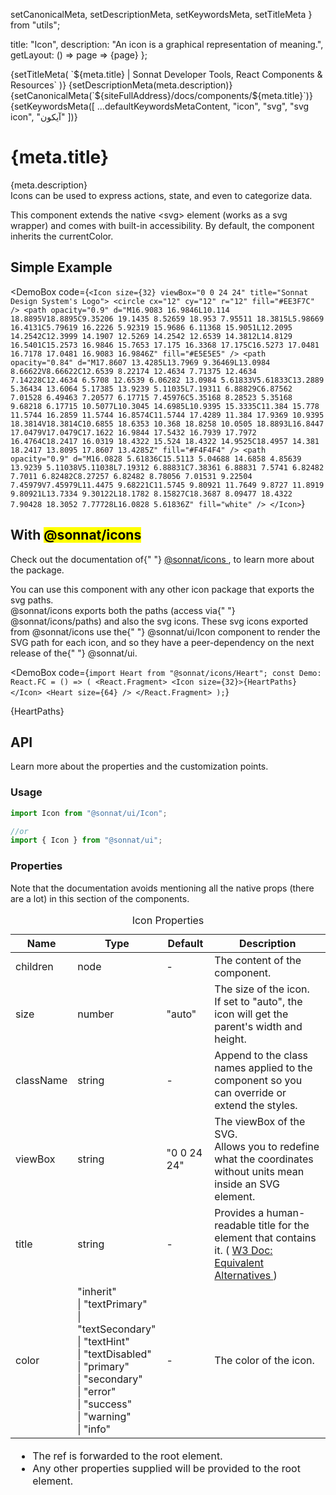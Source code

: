   setCanonicalMeta,
  setDescriptionMeta,
  setKeywordsMeta,
  setTitleMeta
} from "utils";

  title: "Icon",
  description: "An icon is a graphical representation of meaning.",
  getLayout: () => page => <WithSidebar>{page}</WithSidebar>
};

<Head>
  {setTitleMeta(
    `${meta.title} | Sonnat Developer Tools, React Components & Resources`
  )}
  {setDescriptionMeta(meta.description)}
  {setCanonicalMeta(`${siteFullAddress}/docs/components/${meta.title}`)}
  {setKeywordsMeta([
    ...defaultKeywordsMetaContent,
    "icon",
    "svg",
    "svg icon",
    "آیکون"
  ])}
</Head>

<h1>
  <span>{meta.title}</span>
  <AnchorButton anchorId="overview" />
  <PageEditButton href={`pages/docs/components/${meta.title}.mdx`} />
</h1>

<p>
  {meta.description}
  <br />
  Icons can be used to express actions, state, and even to categorize data.
</p>

<p>
  This component extends the native <inlineCode>&lt;svg&gt;</inlineCode> element
  (works as a svg wrapper) and comes with built-in accessibility. By default,
  the component inherits the <inlineCode>currentColor</inlineCode>.
</p>

<h2>
  <span>Simple Example</span>
  <AnchorButton anchorId="simple-example" />
</h2>

<DemoBox
  code={`<Icon size={32} viewBox="0 0 24 24" title="Sonnat Design System's Logo">
  <circle cx="12" cy="12" r="12" fill="#EE3F7C" />
  <path
    opacity="0.9"
    d="M16.9083 16.9846L10.114 18.8895V18.8895C9.35206 19.1435 8.52659 18.953 7.95511 18.3815L5.98669 16.4131C5.79619 16.2226 5.92319 15.9686 6.11368 15.9051L12.2095 14.2542C12.3999 14.1907 12.5269 14.2542 12.6539 14.3812L14.8129 16.5401C15.2573 16.9846 15.7653 17.175 16.3368 17.175C16.5273 17.0481 16.7178 17.0481 16.9083 16.9846Z"
    fill="#E5E5E5"
  />
  <path
    opacity="0.84"
    d="M17.8607 13.4285L13.7969 9.36469L13.0984 8.66622V8.66622C12.6539 8.22174 12.4634 7.71375 12.4634 7.14228C12.4634 6.5708 12.6539 6.06282 13.0984 5.61833V5.61833C13.2889 5.36434 13.6064 5.17385 13.9239 5.11035L7.19311 6.88829C6.87562 7.01528 6.49463 7.20577 6.17715 7.45976C5.35168 8.28523 5.35168 9.68218 6.17715 10.5077L10.3045 14.6985L10.9395 15.3335C11.384 15.778 11.5744 16.2859 11.5744 16.8574C11.5744 17.4289 11.384 17.9369 10.9395 18.3814V18.3814C10.6855 18.6353 10.368 18.8258 10.0505 18.8893L16.8447 17.0479V17.0479C17.1622 16.9844 17.5432 16.7939 17.7972 16.4764C18.2417 16.0319 18.4322 15.524 18.4322 14.9525C18.4957 14.381 18.2417 13.8095 17.8607 13.4285Z"
    fill="#F4F4F4"
  />
  <path
    opacity="0.9"
    d="M16.0828 5.61836C15.5113 5.04688 14.6858 4.85639 13.9239 5.11038V5.11038L7.19312 6.88831C7.38361 6.88831 7.5741 6.82482 7.7011 6.82482C8.27257 6.82482 8.78056 7.01531 9.22504 7.45979V7.45979L11.4475 9.68221C11.5745 9.80921 11.7649 9.8727 11.8919 9.80921L13.7334 9.30122L18.1782 8.15827C18.3687 8.09477 18.4322 7.90428 18.3052 7.77728L16.0828 5.61836Z"
    fill="white"
  />
</Icon>`}
>
  <Icon size={32} viewBox="0 0 24 24" title="Sonnat Design System's Logo">
    <circle cx="12" cy="12" r="12" fill="#EE3F7C" />
    <path
      opacity="0.9"
      d="M16.9083 16.9846L10.114 18.8895V18.8895C9.35206 19.1435 8.52659 18.953 7.95511 18.3815L5.98669 16.4131C5.79619 16.2226 5.92319 15.9686 6.11368 15.9051L12.2095 14.2542C12.3999 14.1907 12.5269 14.2542 12.6539 14.3812L14.8129 16.5401C15.2573 16.9846 15.7653 17.175 16.3368 17.175C16.5273 17.0481 16.7178 17.0481 16.9083 16.9846Z"
      fill="#E5E5E5"
    />
    <path
      opacity="0.84"
      d="M17.8607 13.4285L13.7969 9.36469L13.0984 8.66622V8.66622C12.6539 8.22174 12.4634 7.71375 12.4634 7.14228C12.4634 6.5708 12.6539 6.06282 13.0984 5.61833V5.61833C13.2889 5.36434 13.6064 5.17385 13.9239 5.11035L7.19311 6.88829C6.87562 7.01528 6.49463 7.20577 6.17715 7.45976C5.35168 8.28523 5.35168 9.68218 6.17715 10.5077L10.3045 14.6985L10.9395 15.3335C11.384 15.778 11.5744 16.2859 11.5744 16.8574C11.5744 17.4289 11.384 17.9369 10.9395 18.3814V18.3814C10.6855 18.6353 10.368 18.8258 10.0505 18.8893L16.8447 17.0479V17.0479C17.1622 16.9844 17.5432 16.7939 17.7972 16.4764C18.2417 16.0319 18.4322 15.524 18.4322 14.9525C18.4957 14.381 18.2417 13.8095 17.8607 13.4285Z"
      fill="#F4F4F4"
    />
    <path
      opacity="0.9"
      d="M16.0828 5.61836C15.5113 5.04688 14.6858 4.85639 13.9239 5.11038V5.11038L7.19312 6.88831C7.38361 6.88831 7.5741 6.82482 7.7011 6.82482C8.27257 6.82482 8.78056 7.01531 9.22504 7.45979V7.45979L11.4475 9.68221C11.5745 9.80921 11.7649 9.8727 11.8919 9.80921L13.7334 9.30122L18.1782 8.15827C18.3687 8.09477 18.4322 7.90428 18.3052 7.77728L16.0828 5.61836Z"
      fill="white"
    />
  </Icon>
</DemoBox>

<h2>
  <span>
    With <mark>@sonnat/icons</mark>
  </span>
  <AnchorButton anchorId="api" />
</h2>

<div data-notebox>
  Check out the documentation of{" "}
  <a href="/docs/packages/icons" title="Sonnat-Icons documentation">
    @sonnat/icons
  </a>
  , to learn more about the package.
</div>

<p>
  You can use this component with any other icon package that exports the svg
  paths.
  <br />
  <inlineCode>@sonnat/icons</inlineCode> exports both the paths (access via{" "}
  <inlineCode>@sonnat/icons/paths</inlineCode>) and also the svg icons. These
  svg icons exported from <inlineCode>@sonnat/icons</inlineCode> use the{" "}
  <inlineCode>@sonnat/ui/Icon</inlineCode> component to render the SVG path for
  each icon, and so they have a peer-dependency on the next release of the{" "}
  <inlineCode>@sonnat/ui</inlineCode>.
</p>

<DemoBox
  code={`import Heart from "@sonnat/icons/Heart";
const Demo: React.FC = () => (
  <React.Fragment>
    <Icon size={32}>{HeartPaths}</Icon>
    <Heart size={64} />
  </React.Fragment>
);`}
>
  <Icon size={32}>{HeartPaths}</Icon>
  <Heart size={64} />
</DemoBox>

<h2>
  <span>API</span>
  <AnchorButton anchorId="api" />
</h2>

<p>Learn more about the properties and the customization points.</p>

<h3>
  <span>Usage</span>
  <AnchorButton anchorId="usage" />
</h3>

```typescript
import Icon from "@sonnat/ui/Icon";

//or
import { Icon } from "@sonnat/ui";
```

<h3>
  <span>Properties</span>
  <AnchorButton anchorId="properties" />
</h3>

<p>
  Note that the documentation avoids mentioning all the native props (there are
  a lot) in this section of the components.
</p>

<table cols={4}>
  <caption>Icon Properties</caption>
  <thead>
    <tr>
      <th>Name</th>
      <th>Type</th>
      <th>Default</th>
      <th>Description</th>
    </tr>
  </thead>
  <tbody>
    <tr>
      <td>children</td>
      <td>node</td>
      <td>-</td>
      <td>The content of the component.</td>
    </tr>
    <tr>
      <td>size</td>
      <td>number</td>
      <td>"auto"</td>
      <td>
        The size of the icon.
        <br />
        If set to <inlineCode>"auto"</inlineCode>, the icon will get the
        parent's width and height.
      </td>
    </tr>
    <tr>
      <td>className</td>
      <td>string</td>
      <td>-</td>
      <td>
        Append to the class names applied to the component so you can override
        or extend the styles.
      </td>
    </tr>
    <tr>
      <td>viewBox</td>
      <td>string</td>
      <td>"0 0 24 24"</td>
      <td>
        The viewBox of the SVG.
        <br />
        Allows you to redefine what the coordinates without units mean inside an
        SVG element.
      </td>
    </tr>
    <tr>
      <td>title</td>
      <td>string</td>
      <td>-</td>
      <td>
        Provides a human-readable title for the element that contains it. (
        <a
          href="https://www.w3.org/TR/SVG-access/#Equivalent"
          title="Equivalent Alternatives"
          target="_blank"
          rel="noopener noreferrer"
        >
          W3 Doc: Equivalent Alternatives
        </a>
        )
      </td>
    </tr>
    <tr>
      <td>color</td>
      <td>
        "inherit"
        <br />| "textPrimary"
        <br />| "textSecondary"
        <br />| "textHint"
        <br />| "textDisabled"
        <br />| "primary"
        <br />| "secondary"
        <br />| "error"
        <br />| "success"
        <br />| "warning"
        <br />| "info"
      </td>
      <td>-</td>
      <td>The color of the icon.</td>
    </tr>
  </tbody>
  <tfoot>
    <tr>
      <td colSpan="4">
        <ul>
          <li>
            The <inlineCode>ref</inlineCode> is forwarded to the root element.
          </li>
          <li>
            Any other properties supplied will be provided to the root element.
          </li>
        </ul>
      </td>
    </tr>
  </tfoot>
</table>
